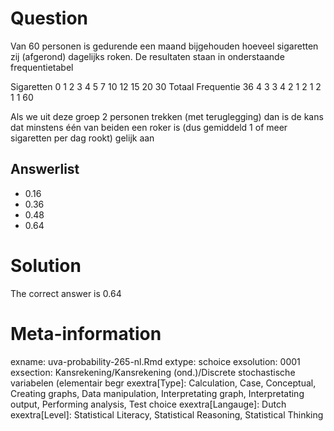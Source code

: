 Question
========

Van 60 personen is gedurende een maand bijgehouden hoeveel sigaretten zij (afgerond) dagelijks roken. De resultaten staan in onderstaande frequentietabel

Sigaretten 0 1 2 3 4 5 7 10 12 15 20 30 Totaal
Frequentie 36 4 3 3 4 2 1 2 1 2 1 1 60

Als we uit deze groep 2 personen trekken (met teruglegging) dan is de kans dat minstens één van beiden een roker is (dus gemiddeld 1 of meer sigaretten per dag rookt) gelijk aan 

Answerlist
----------
* 0.16
* 0.36
* 0.48
* 0.64

Solution
========

The correct answer is  0.64 

Meta-information
================
exname: uva-probability-265-nl.Rmd 
extype: schoice 
exsolution: 0001 
exsection: Kansrekening/Kansrekening (ond.)/Discrete stochastische variabelen (elementair begr
exextra[Type]: Calculation, Case, Conceptual, Creating graphs, Data manipulation, Interpretating graph, Interpretating output, Performing analysis, Test choice 
exextra[Langauge]: Dutch 
exextra[Level]: Statistical Literacy, Statistical Reasoning, Statistical Thinking 
